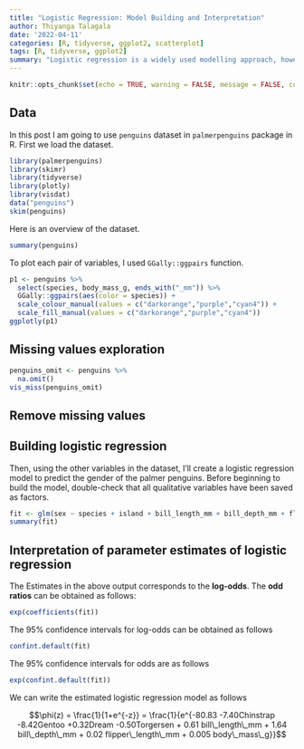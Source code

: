```yaml
---
title: "Logistic Regression: Model Building and Interpretation"
author: Thiyanga Talagala
date: '2022-04-11'
categories: [R, tidyverse, ggplot2, scatterplot]
tags: [R, tidyverse, ggplot2]
summary: "Logistic regression is a widely used modelling approach, however little is known about the modelling processes and interpretation of model outputs. This post demonstrates how to build a logistic model with R and how to interpret the results. "
---
```


```r
knitr::opts_chunk$set(echo = TRUE, warning = FALSE, message = FALSE, comment = NA)
```

## Data

In this post I am going to use `penguins` dataset in `palmerpenguins` package in R. First we load the dataset.

```r
library(palmerpenguins)
library(skimr)
library(tidyverse)
library(plotly)
library(visdat)
data("penguins")
skim(penguins)
```

Here is an overview of the dataset.

```r
summary(penguins)
```

To plot each pair of variables, I used `GGally::ggpairs` function.

```r
p1 <- penguins %>%
  select(species, body_mass_g, ends_with("_mm")) %>%
  GGally::ggpairs(aes(color = species)) +
  scale_colour_manual(values = c("darkorange","purple","cyan4")) +
  scale_fill_manual(values = c("darkorange","purple","cyan4"))
ggplotly(p1)
```

## Missing values exploration

```r
penguins_omit <- penguins %>%
  na.omit()
vis_miss(penguins_omit)
```

## Remove missing values

## Building logistic regression

Then, using the other variables in the dataset, I'll create a logistic regression model to predict the gender of the palmer penguins. Before beginning to build the model, double-check that all qualitative variables have been saved as factors.


```r
fit <- glm(sex ~ species + island + bill_length_mm + bill_depth_mm + flipper_length_mm + body_mass_g, data=penguins_omit, family="binomial")
summary(fit)
```


## Interpretation of parameter estimates of logistic regression

The Estimates in the above output  corresponds to the **log-odds**. The **odd ratios** can be obtained as follows:

```r
exp(coefficients(fit))

```

The 95\% confidence intervals for log-odds can be obtained as follows

```r
confint.default(fit)
```

The 95\% confidence intervals for odds are as follows

```r
exp(confint.default(fit))
```


We can write the estimated logistic regression model as follows

$$\phi(z) = \frac{1}{1+e^{-z}} = \frac{1}{e^{-80.83 -7.40Chinstrap -8.42Gentoo +0.32Dream -0.50Torgersen + 0.61 bill\_length\_mm + 1.64 bill\_depth\_mm + 0.02 flipper\_length\_mm + 0.005 body\_mass\_g}}$$